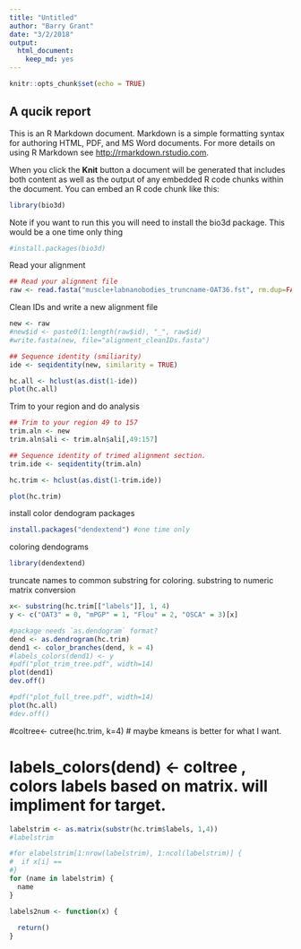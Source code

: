 ```yaml
---
title: "Untitled"
author: "Barry Grant"
date: "3/2/2018"
output:
  html_document:
    keep_md: yes
---
```


```r
knitr::opts_chunk$set(echo = TRUE)
```

## A qucik report

This is an R Markdown document. Markdown is a simple formatting syntax for authoring HTML, PDF, and MS Word documents. For more details on using R Markdown see <http://rmarkdown.rstudio.com>.

When you click the **Knit** button a document will be generated that includes both content as well as the output of any embedded R code chunks within the document. You can embed an R code chunk like this:

```r
library(bio3d)
```

Note if you want to run this you will need to install the bio3d package. This would be a one time only thing

```r
#install.packages(bio3d)
```

Read your alignment
```r
## Read your alignment file
raw <- read.fasta("muscle+labnanobodies_truncname-OAT36.fst", rm.dup=FALSE)
```

Clean IDs and write a new alignment file

```r
new <- raw
#new$id <- paste0(1:length(raw$id), "_", raw$id)
#write.fasta(new, file="alignment_cleanIDs.fasta")
```

```r
## Sequence identity (smiliarity)
ide <- seqidentity(new, similarity = TRUE)

hc.all <- hclust(as.dist(1-ide))
plot(hc.all)
```

Trim to your region and do analysis
```r
## Trim to your region 49 to 157
trim.aln <- new
trim.aln$ali <- trim.aln$ali[,49:157]

## Sequence identity of trimed alignment section.
trim.ide <- seqidentity(trim.aln)

hc.trim <- hclust(as.dist(1-trim.ide))

plot(hc.trim)

```
install color dendogram packages

```r
install.packages("dendextend") #one time only

```

coloring dendograms
```r
library(dendextend)

```


truncate names to common substring for coloring. substring to numeric matrix conversion
```r
x<- substring(hc.trim[["labels"]], 1, 4)
y <- c("OAT3" = 0, "mPGP" = 1, "Flou" = 2, "OSCA" = 3)[x]

```


```r
#package needs `as.dendogram` format?
dend <- as.dendrogram(hc.trim)
dend1 <- color_branches(dend, k = 4)
#labels_colors(dend1) <- y
#pdf("plot_trim_tree.pdf", width=14)
plot(dend1)
dev.off()

#pdf("plot_full_tree.pdf", width=14)
plot(hc.all)
#dev.off()

```

#coltree<- cutree(hc.trim, k=4) # maybe kmeans is better for what I want. 

# labels_colors(dend) <- coltree  , colors labels based on matrix. will impliment for target.  

```r
labelstrim <- as.matrix(substr(hc.trim$labels, 1,4))
#labelstrim

#for elabelstrim[1:nrow(labelstrim), 1:ncol(labelstrim)] {
#  if x[i] == 
#}
for (name in labelstrim) {
  name
}

```

```r
labels2num <- function(x) {
  
  return()
}
```

